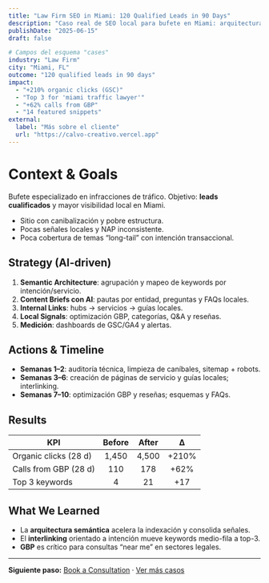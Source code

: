 ```yaml
---
title: "Law Firm SEO in Miami: 120 Qualified Leads in 90 Days"
description: "Caso real de SEO local para bufete en Miami: arquitectura semántica, interlinking y señales locales."
publishDate: "2025-06-15"
draft: false

# Campos del esquema "cases"
industry: "Law Firm"
city: "Miami, FL"
outcome: "120 qualified leads in 90 days"
impact:
  - "+210% organic clicks (GSC)"
  - "Top 3 for 'miami traffic lawyer'"
  - "+62% calls from GBP"
  - "14 featured snippets"
external:
  label: "Más sobre el cliente"
  url: "https://calvo-creativo.vercel.app"
---
```


# Context & Goals
Bufete especializado en infracciones de tráfico. Objetivo: **leads cualificados** y mayor visibilidad local en Miami.

- Sitio con canibalización y pobre estructura.
- Pocas señales locales y NAP inconsistente.
- Poca cobertura de temas “long-tail” con intención transaccional.

## Strategy (AI-driven)
1. **Semantic Architecture**: agrupación y mapeo de keywords por intención/servicio.
2. **Content Briefs con AI**: pautas por entidad, preguntas y FAQs locales.
3. **Internal Links**: hubs → servicios → guías locales.
4. **Local Signals**: optimización GBP, categorías, Q&A y reseñas.
5. **Medición**: dashboards de GSC/GA4 y alertas.

## Actions & Timeline
- **Semanas 1–2**: auditoría técnica, limpieza de caníbales, sitemap + robots.
- **Semanas 3–6**: creación de páginas de servicio y guías locales; interlinking.
- **Semanas 7–10**: optimización GBP y reseñas; esquemas y FAQs.

## Results
| KPI                       | Before | After | Δ   |
|---------------------------|:------:|:-----:|:---:|
| Organic clicks (28 d)     |  1,450 | 4,500 | +210% |
| Calls from GBP (28 d)     |   110  |  178  | +62% |
| Top 3 keywords            |   4    |  21   | +17  |

## What We Learned
- La **arquitectura semántica** acelera la indexación y consolida señales.
- El **interlinking** orientado a intención mueve keywords medio-fila a top-3.
- **GBP** es crítico para consultas “near me” en sectores legales.

---

**Siguiente paso:** [Book a Consultation](/contact) · [Ver más casos](/case-studies/)
